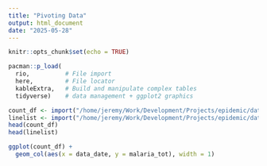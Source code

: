 ```yaml
---
title: "Pivoting Data"
output: html_document
date: "2025-05-28"
---
```


```r
knitr::opts_chunk$set(echo = TRUE)
```

```r
pacman::p_load(
  rio,          # File import
  here,         # File locator
  kableExtra,   # Build and manipulate complex tables
  tidyverse)    # data management + ggplot2 graphics
```

```r
count_df <- import("/home/jeremy/Work/Development/Projects/epidemic/datasets/malaria_facility_count_data.rds")
linelist <- import("/home/jeremy/Work/Development/Projects/epidemic/datasets/linelist_cleaned.xlsx")
head(count_df)
head(linelist)
```

```r
ggplot(count_df) +
  geom_col(aes(x = data_date, y = malaria_tot), width = 1)
```
